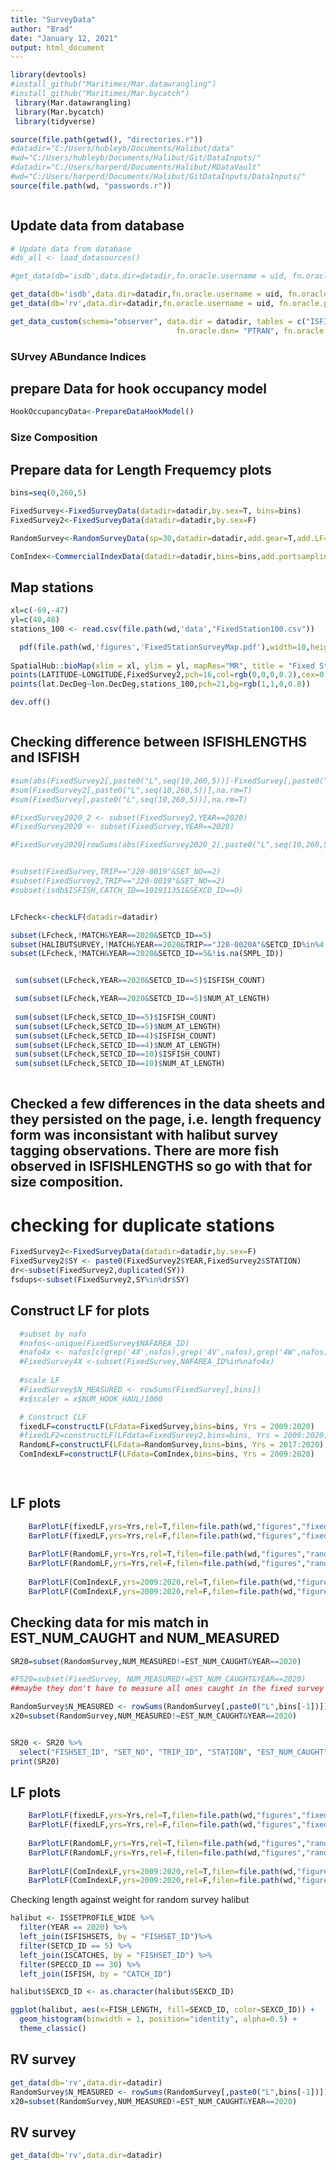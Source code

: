 ```yaml
---
title: "SurveyData"
author: "Brad"
date: "January 12, 2021"
output: html_document
---
```


```r
library(devtools)
#install_github("Maritimes/Mar.datawrangling")
#install_github("Maritimes/Mar.bycatch")
 library(Mar.datawrangling)
 library(Mar.bycatch)
 library(tidyverse)

source(file.path(getwd(), "directories.r"))
#datadir="C:/Users/hubleyb/Documents/Halibut/data"
#wd="C:/Users/hubleyb/Documents/Halibut/Git/DataInputs/"
#datadir="C:/Users/harperd/Documents/Halibut/RDataVault"
#wd="C:/Users/harperd/Documents/Halibut/GitDataInputs/DataInputs/"
source(file.path(wd, "passwords.r"))



```

## Update data from database 

```r

# Update data from database 
#ds_all <- load_datasources()

#get_data(db='isdb',data.dir=datadir,fn.oracle.username = uid, fn.oracle.password = pwd, fn.oracle.dsn = 'ptran',usepkg='roracle',force.extract=T)

get_data(db='isdb',data.dir=datadir,fn.oracle.username = uid, fn.oracle.password = pwd, fn.oracle.dsn = 'ptran',usepkg='roracle',force.extract=T)
get_data(db='rv',data.dir=datadir,fn.oracle.username = uid, fn.oracle.password = pwd, fn.oracle.dsn = 'ptran',usepkg='roracle',force.extract=T)

get_data_custom(schema="observer", data.dir = datadir, tables = c("ISFISHLENGTHS","ISSAMPLES"), usepkg = "roracle",
                                     fn.oracle.dsn= "PTRAN", fn.oracle.username=uid, fn.oracle.password =pwd)
```

### SUrvey ABundance Indices
## prepare Data for hook occupancy model

```r
HookOccupancyData<-PrepareDataHookModel()

```

### Size Composition 
## Prepare data for Length Frequemcy plots

```r
bins=seq(0,260,5)

FixedSurvey<-FixedSurveyData(datadir=datadir,by.sex=T, bins=bins)
FixedSurvey2<-FixedSurveyData(datadir=datadir,by.sex=F)

RandomSurvey<-RandomSurveyData(sp=30,datadir=datadir,add.gear=T,add.LF=T,bins=bins,by.sex=T,hook.data=T)

ComIndex<-CommercialIndexData(datadir=datadir,bins=bins,add.portsampling=T)
```

## Map stations
```r
xl=c(-69,-47)
yl=c(40,48)    
stations_100 <- read.csv(file.path(wd,'data',"FixedStation100.csv"))

  pdf(file.path(wd,'figures','FixedStationSurveyMap.pdf'),width=10,height=7)
                         
SpatialHub::bioMap(xlim = xl, ylim = yl, mapRes="MR", title = "Fixed Station Survey")
points(LATITUDE~LONGITUDE,FixedSurvey2,pch=16,col=rgb(0,0,0,0.2),cex=0.5)
points(lat.DecDeg~lon.DecDeg,stations_100,pch=21,bg=rgb(1,1,0,0.8))

dev.off()



```


## Checking difference between ISFISHLENGTHS and ISFISH
```r
#sum(abs(FixedSurvey2[,paste0("L",seq(10,260,5))]-FixedSurvey[,paste0("L",seq(10,260,5))]),na.rm=T)
#sum(FixedSurvey2[,paste0("L",seq(10,260,5))],na.rm=T)
#sum(FixedSurvey[,paste0("L",seq(10,260,5))],na.rm=T)

#FixedSurvey2020_2 <- subset(FixedSurvey2,YEAR==2020)
#FixedSurvey2020 <- subset(FixedSurvey,YEAR==2020)

#FixedSurvey2020[rowSums(abs(FixedSurvey2020_2[,paste0("L",seq(10,260,5))]-FixedSurvey2020[,paste0("L",seq(10,260,5))]),na.rm=T)>0,]


#subset(FixedSurvey,TRIP=="J20-0019"&SET_NO==2)
#subset(FixedSurvey2,TRIP=="J20-0019"&SET_NO==2)
#subset(isdb$ISFISH,CATCH_ID==101911351&SEXCD_ID==0)


LFcheck<-checkLF(datadir=datadir)

subset(LFcheck,!MATCH&YEAR==2020&SETCD_ID==5)
subset(HALIBUTSURVEY,!MATCH&YEAR==2020&TRIP=="J20-0020A"&SETCD_ID%in%4:5)
subset(LFcheck,!MATCH&YEAR==2020&SETCD_ID==5&!is.na(SMPL_ID))


 sum(subset(LFcheck,YEAR==2020&SETCD_ID==5)$ISFISH_COUNT)

 sum(subset(LFcheck,YEAR==2020&SETCD_ID==5)$NUM_AT_LENGTH)
 
 sum(subset(LFcheck,SETCD_ID==5)$ISFISH_COUNT)
 sum(subset(LFcheck,SETCD_ID==5)$NUM_AT_LENGTH)
 sum(subset(LFcheck,SETCD_ID==4)$ISFISH_COUNT)
 sum(subset(LFcheck,SETCD_ID==4)$NUM_AT_LENGTH)
 sum(subset(LFcheck,SETCD_ID==10)$ISFISH_COUNT)
 sum(subset(LFcheck,SETCD_ID==10)$NUM_AT_LENGTH)
 

```
## Checked a few differences in the data sheets and they persisted on the page, i.e. length frequency form was inconsistant with halibut survey tagging observations. There are more fish observed in ISFISHLENGTHS so go with that for size composition. 

# checking for duplicate stations
```r
FixedSurvey2<-FixedSurveyData(datadir=datadir,by.sex=F)
FixedSurvey2$SY <- paste0(FixedSurvey2$YEAR,FixedSurvey2$STATION)
dr<-subset(FixedSurvey2,duplicated(SY))
fsdups<-subset(FixedSurvey2,SY%in%dr$SY)

```

## Construct LF for plots
```r
        
  #subset by nafo
  #nafos<-unique(FixedSurvey$NAFAREA_ID)
  #nafo4x <- nafos[c(grep('4X',nafos),grep('4V',nafos),grep('4W',nafos))]
  #FixedSurvey4X <-subset(FixedSurvey,NAFAREA_ID%in%nafo4x)
  
  #scale LF
  #FixedSurvey$N_MEASURED <- rowSums(FixedSurvey[,bins])
  #x$scaler = x$NUM_HOOK_HAUL/1000 

  # Construct CLF
  fixedLF=constructLF(LFdata=FixedSurvey,bins=bins, Yrs = 2009:2020)
  #fixedLF2=constructLF(LFdata=FixedSurvey2,bins=bins, Yrs = 2009:2020)
  RandomLF=constructLF(LFdata=RandomSurvey,bins=bins, Yrs = 2017:2020)
  ComIndexLF=constructLF(LFdata=ComIndex,bins=bins, Yrs = 2009:2020)

  

```


## LF plots
```r
  
    BarPlotLF(fixedLF,yrs=Yrs,rel=T,filen=file.path(wd,"figures","fixedLF1"))
    BarPlotLF(fixedLF,yrs=Yrs,rel=F,filen=file.path(wd,"figures","fixedLF2"),ymax=320)
  
    BarPlotLF(RandomLF,yrs=Yrs,rel=T,filen=file.path(wd,"figures","randomLF1"))
    BarPlotLF(RandomLF,yrs=Yrs,rel=F,filen=file.path(wd,"figures","randomLF2"),ymax=150)
    
    BarPlotLF(ComIndexLF,yrs=2009:2020,rel=T,filen=file.path(wd,"figures","comindexLF1"))
    BarPlotLF(ComIndexLF,yrs=2009:2020,rel=F,filen=file.path(wd,"figures","comindexLF2"),ymax=1400)


```

## Checking data for mis match in EST_NUM_CAUGHT and NUM_MEASURED

```r


SR20=subset(RandomSurvey,NUM_MEASURED!=EST_NUM_CAUGHT&YEAR==2020)

#FS20=subset(FixedSurvey, NUM_MEASURED!=EST_NUM_CAUGHT&YEAR==2020) 
##maybe they don't have to measure all ones caught in the fixed survey stations?

RandomSurvey$N_MEASURED <- rowSums(RandomSurvey[,paste0("L",bins[-1])])
x20=subset(RandomSurvey,NUM_MEASURED!=EST_NUM_CAUGHT&YEAR==2020)


SR20 <- SR20 %>%
  select("FISHSET_ID", "SET_NO", "TRIP_ID", "STATION", "EST_NUM_CAUGHT", "EST_COMBINED_WT", "SEXCD_ID", "NUM_MEASURED", "TRIP", "VESS_ID", "VESSEL_NAME", "CFV")
print(SR20)
```
## LF plots
```r
  
    BarPlotLF(fixedLF,yrs=Yrs,rel=T,filen=file.path(wd,"figures","fixedLF1"))
    BarPlotLF(fixedLF,yrs=Yrs,rel=F,filen=file.path(wd,"figures","fixedLF2"),ymax=320)
  
    BarPlotLF(RandomLF,yrs=Yrs,rel=T,filen=file.path(wd,"figures","randomLF1"))
    BarPlotLF(RandomLF,yrs=Yrs,rel=F,filen=file.path(wd,"figures","randomLF2"),ymax=150)
    
    BarPlotLF(ComIndexLF,yrs=2009:2020,rel=T,filen=file.path(wd,"figures","comindexLF1"))
    BarPlotLF(ComIndexLF,yrs=2009:2020,rel=F,filen=file.path(wd,"figures","comindexLF2"),ymax=1400)


```

Checking length against weight for random survey halibut


```r
halibut <- ISSETPROFILE_WIDE %>%
  filter(YEAR == 2020) %>%
  left_join(ISFISHSETS, by = "FISHSET_ID")%>%
  filter(SETCD_ID == 5) %>%
  left_join(ISCATCHES, by = "FISHSET_ID") %>%
  filter(SPECCD_ID == 30) %>%
  left_join(ISFISH, by = "CATCH_ID")

halibut$SEXCD_ID <- as.character(halibut$SEXCD_ID)

ggplot(halibut, aes(x=FISH_LENGTH, fill=SEXCD_ID, color=SEXCD_ID)) +
  geom_histogram(binwidth = 1, position="identity", alpha=0.5) +
  theme_classic()
```


## RV survey

```r
get_data(db='rv',data.dir=datadir)
RandomSurvey$N_MEASURED <- rowSums(RandomSurvey[,paste0("L",bins[-1])])
x20=subset(RandomSurvey,NUM_MEASURED!=EST_NUM_CAUGHT&YEAR==2020)


```

## RV survey

```r
get_data(db='rv',data.dir=datadir)


```

